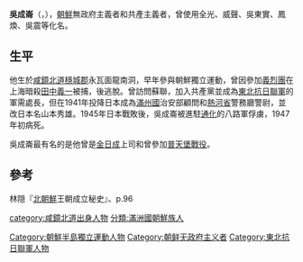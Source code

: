 '''吳成崙'''（{{lang-ko|오성륜}}，{{bd|1898年||1947年||}}），[[朝鮮|朝鮮]]無政府主義者和共產主義者，曾使用全光、威聲、吳東實、鳳煥、吳震等化名。

==生平==
他生於[[咸鏡北道|咸鏡北道]][[穩城郡|穩城郡]]永瓦面龍南洞，早年參與朝鮮獨立運動，曾因參加[[義烈團|義烈團]]在上海暗殺[[田中義一|田中義一]]被捕，後逃脫。曾訪問蘇聯，加入共產黨並成為[[東北抗日聯軍|東北抗日聯軍]]的軍需處長，但在1941年投降日本成為[[滿州國|滿州國]]治安部顧問和[[熱河省|熱河省]]警務廳警尉，並改日本名山本秀雄。1945年日本戰敗後，吳成崙被進駐[[通化|通化]]的八路軍俘虜，1947年初病死。

吳成崙最有名的是他曾是[[金日成|金日成]]上司和曾參加[[普天堡戰役|普天堡戰役]]。

==參考==
林隠『[[北朝鮮|北朝鮮]]王朝成立秘史』、p.96

{{DEFAULTSORT:W}}
[[Category:朝鮮半島獨立運動人物|Category:朝鮮半島獨立運動人物]]
[[Category:朝鲜无政府主义者|Category:朝鲜无政府主义者]]
[[Category:東北抗日聯軍人物|Category:東北抗日聯軍人物]]
[[category:咸鏡北道出身人物|category:咸鏡北道出身人物]]
[[分類:滿洲國朝鮮族人|分類:滿洲國朝鮮族人]]